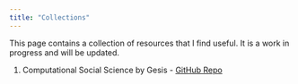 ```yaml
---
title: "Collections"
---
```


This page contains a collection of resources that I find useful. It is a work in progress and will be updated.

<!-- find a good structure with subheadings.

## Coding and method sources
1. Gesis list
2. Arthur Spirling, Political Science https://github.com/ArthurSpirling
3.

## Blogs
1. Eiko Fried's [Blog](https://eikofried.com/)
2. Stephan Schleim https://scilogs.spektrum.de/menschen-bilder/

Podcasts

Videos or documentaries

# work with quarto! 
https://mindfulmodeler.substack.com/p/simplify-your-writing-process-with

# Structural equation modeling
https://psu-psychology.github.io/psy-597-sem-sp2019/
 -->

1. Computational Social Science by Gesis - [GitHub Repo](https://github.com/gesiscss/awesome-computational-social-science)


